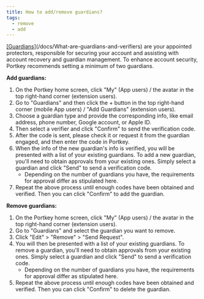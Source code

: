```yaml
---
title: How to add/remove guardians?
tags:
  - remove
  - add
---
```


<u>[Guardians]</u>(/docs/What-are-guardians-and-verifiers) are your appointed protectors, responsible for securing your account and assisting with account recovery and guardian management. To enhance account security, Portkey recommends setting a minimum of two guardians.

**Add guardians:**

1. On the Portkey home screen, click "My" (App users) / the avatar in the top right-hand corner (extension users).
2. Go to "Guardians" and then click the + button in the top right-hand corner (mobile App users) / "Add Guardians" (extension users).
3. Choose a guardian type and provide the corresponding info, like email address, phone number, Google account, or Apple ID.
4. Then select a verifier and click "Confirm" to send the verification code.
5. After the code is sent, please check it or request it from the guardian engaged, and then enter the code in Portkey.
6. When the info of the new guardian's info is verified, you will be presented with a list of your existing guardians. To add a new guardian, you'll need to obtain approvals from your existing ones. Simply select a guardian and click "Send" to send a verification code.
   * Depending on the number of guardians you have, the requirements for approval differ as stipulated here.
7. Repeat the above process until enough codes have been obtained and verified. Then you can click "Confirm" to add the guardian.

**Remove guardians:**

1. On the Portkey home screen, click "My" (App users) / the avatar in the top right-hand corner (extension users).
2. Go to "Guardians" and select the guardian you want to remove.
3. Click "Edit" > "Remove" > "Send Request".
4. You will then be presented with a list of your existing guardians. To remove a guardian, you'll need to obtain approvals from your existing ones. Simply select a guardian and click "Send" to send a verification code.
   * Depending on the number of guardians you have, the requirements for approval differ as stipulated here.
5. Repeat the above process until enough codes have been obtained and verified. Then you can click "Confirm" to delete the guardian.
